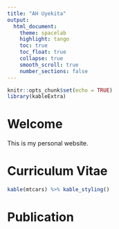 ```yaml
---
title: "AH Uyekita"
output:
  html_document:
    theme: spacelab
    highlight: tango
    toc: true
    toc_float: true
    collapse: true
    smooth_scroll: true
    number_sections: false
---
```


```r
knitr::opts_chunk$set(echo = TRUE)
library(kableExtra)
```

# Welcome

This is my personal website.

# Curriculum Vitae

```r
kable(mtcars) %>% kable_styling()
```


# Publication

